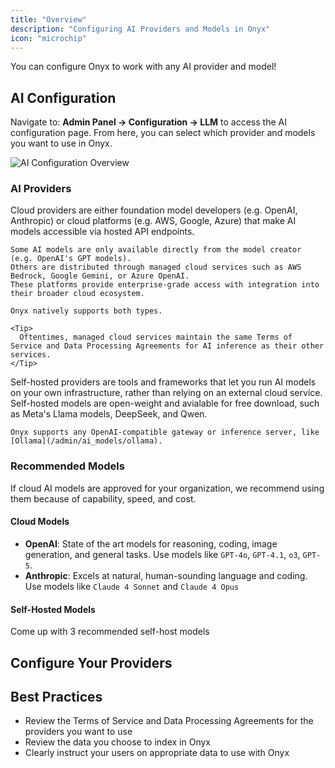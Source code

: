 ```yaml
---
title: "Overview"
description: "Configuring AI Providers and Models in Onyx"
icon: "microchip"
---
```


<Tip>
  You can configure Onyx to work with any AI provider and model!
</Tip>

## AI Configuration

Navigate to: **Admin Panel → Configuration → LLM** to access the AI configuration page. 
From here, you can select which provider and models you want to use in Onyx.

<img className="rounded-image" src="/assets/admin/ai_config_overview.png" alt="AI Configuration Overview" />

### AI Providers

<AccordionGroup>
  <Accordion title="Cloud Providers" icon="cloud">
    Cloud providers are either foundation model developers (e.g. OpenAI, Anthropic) or cloud platforms (e.g. AWS, Google, Azure) that make AI models accessible via hosted API endpoints.

    Some AI models are only available directly from the model creator (e.g. OpenAI's GPT models). 
    Others are distributed through managed cloud services such as AWS Bedrock, Google Gemini, or Azure OpenAI. 
    These platforms provide enterprise-grade access with integration into their broader cloud ecosystem.

    Onyx natively supports both types.

    <Tip> 
      Oftentimes, managed cloud services maintain the same Terms of Service and Data Processing Agreements for AI inference as their other services.
    </Tip>
  </Accordion>

  <Accordion title="Self-Hosted Providers" icon="server">
    Self-hosted providers are tools and frameworks that let you run AI models on your own infrastructure, rather than relying on an external cloud service. 
    Self-hosted models are open-weight and avialable for free download, such as Meta's Llama models, DeepSeek, and Qwen.

    Onyx supports any OpenAI-compatible gateway or inference server, like [Ollama](/admin/ai_models/ollama).
  </Accordion>
</AccordionGroup>

### Recommended Models

<Note>
  If cloud AI models are approved for your organization, we recommend using them because of capability, speed, and cost.
</Note>

#### Cloud Models

- **OpenAI**: State of the art models for reasoning, coding, image generation, and general tasks. Use models like `GPT-4o`, `GPT-4.1`, `o3`, `GPT-5`.
- **Anthropic**: Excels at natural, human-sounding language and coding. Use models like `Claude 4 Sonnet` and `Claude 4 Opus`

#### Self-Hosted Models

<Warning>
  Come up with 3 recommended self-host models
</Warning>

## Configure Your Providers

<Columns cols={3}>
  <Card title="OpenAI" icon="bolt" href="/admin/llm_providers/openai"/>
  <Card title="Azure OpenAI" icon="microsoft" href="/admin/llm_providers/azure_openai"/>
  <Card title="Anthropic" icon="brain" href="/admin/llm_providers/anthropic"/>
  <Card title="AWS Bedrock" icon="aws" href="/admin/llm_providers/aws_bedrock"/>
  <Card title="Google Gemini" icon="google" href="/admin/llm_providers/google_gemini"/>
  <Card title="OpenAI-Compatible Providers" icon="server" href="/admin/llm_providers/self_hosted"/>
</Columns>

## Best Practices

- Review the Terms of Service and Data Processing Agreements for the providers you want to use
- Review the data you choose to index in Onyx
- Clearly instruct your users on appropriate data to use with Onyx